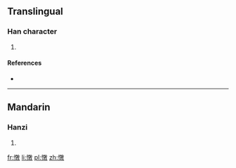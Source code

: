==Translingual==

===Han character===
{{Han char|rn=61|rad=心|as=12|sn=15|four=|canj=心卜木大 (PYDK)}}

# {{defn|Han|sort=心12}}

====References====
* {{Han ref|kx=0403.070|dkj=11227|dj=0743.110|hdz=42356.020|uh=619E|ud=24990}}

----

==Mandarin==

===Hanzi===
{{cmn-hanzi|pin=[[duì]] ([[dui4]])|wg=tui<sup>4</sup>}}

# {{defn|lang=cmn|sort=心12}}

[[fr:憞]]
[[li:憞]]
[[pl:憞]]
[[zh:憞]]